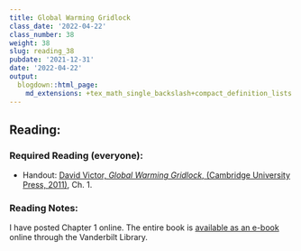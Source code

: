 ```yaml
---
title: Global Warming Gridlock
class_date: '2022-04-22'
class_number: 38
weight: 38
slug: reading_38
pubdate: '2021-12-31'
date: '2022-04-22'
output:
  blogdown::html_page:
    md_extensions: +tex_math_single_backslash+compact_definition_lists
---
```

## Reading:

### Required Reading (everyone):

* Handout: [David Victor, _Global Warming Gridlock_, (Cambridge University Press, 2011)](/files/reading_handouts/Victor_GlobalWarmingGridlock_Chapter01.pdf){target="_blank"}, Ch. 1.

### Reading Notes:

I have posted Chapter 1 online. The entire book is [available as an e-book](https://catalog.library.vanderbilt.edu/discovery/fulldisplay?docid=cambookslvl10.1017/CBO9780511975714&context=PC&vid=01VAN_INST:vanui&search_scope=MyInst_and_CI&tab=Everything&lang=en) online through the Vanderbilt Library.
